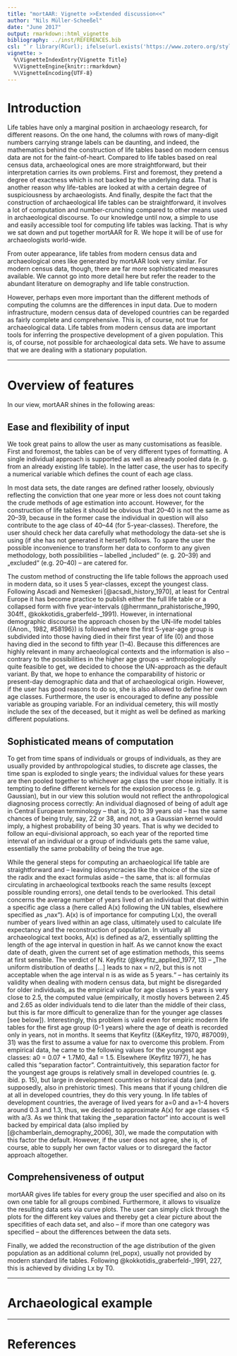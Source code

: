 ```yaml
---
title: "mortAAR: Vignette >>Extended discussion<<"
author: "Nils Müller-Scheeßel"
date: "June 2017"
output: rmarkdown::html_vignette
bibliography: ../inst/REFERENCES.bib
csl: "`r library(RCurl); ifelse(url.exists('https://www.zotero.org/styles/journal-of-archaeological-science'), 'https://www.zotero.org/styles/journal-of-archaeological-science', '')`"
vignette: >
  %\VignetteIndexEntry{Vignette Title}
  %\VignetteEngine{knitr::rmarkdown}
  %\VignetteEncoding{UTF-8}
---
```


# Introduction

Life tables have only a marginal position in archaeology research, for different reasons. On the one hand, the columns with rows of many-digit numbers carrying strange labels can be daunting, and indeed, the mathematics behind the construction of life tables based on modern census data are not for the faint-of-heart. Compared to life tables based on real census data, archaeological ones are more straightforward, but their interpretation carries its own problems. First and foremost, they pretend a degree of exactness which is not backed by the underlying data. That is another reason why life-tables are looked at with a certain degree of suspiciousness by archaeologists. And finally, despite the fact that the construction of archaeological life tables can be straightforward, it involves a lot of computation and number-crunching compared to other means used in archaeological discourse. To our knowledge until now, a simple to use and easily accessible tool for computing life tables was lacking. That is why we sat down and put together mortAAR for R. We hope it will be of use for archaeologists world-wide.  

From outer appearance, life tables from modern census data and archaeological ones like generated by mortAAR look very similar. For modern census data, though, there are far more sophisticated measures available. We cannot go into more detail here but refer the reader to the abundant literature on demography and life table construction.

However, perhaps even more important than the different methods of computing the columns are the differences in input data. Due to modern infrastructure, modern census data of developed countries can be regarded as fairly complete and comprehensive. This is, of course, not true for archaeological data. Life tables from modern census data are important tools for inferring the prospective development of a given population. This is, of course, not possible for archaeological data sets. We have to assume that we are dealing with a stationary population.

---

# Overview of features
In our view, mortAAR shines in the following areas:

## Ease and flexibility of input
We took great pains to allow the user as many customisations as feasible. First and foremost, the tables can be of very different types of formatting. A single individual approach is supported as well as already pooled data (e. g. from an already existing life table). In the latter case, the user has to specify a numerical variable which defines the count of each age class.  

In most data sets, the date ranges are defined rather loosely, obviously reflecting the conviction that one year more or less does not count taking the crude methods of age estimation into account. However, for the construction of life tables it should be obvious that 20–40 is not the same as 20–39, because in the former case the individual in question will also contribute to the age class of 40–44 (for 5-year-classes). Therefore, the user should check her data carefully what methodology the data-set she is using (if she has not generated it herself) follows. To spare the user the possible inconvenience to transform her data to conform to any given methodology, both possibilities -- labelled „included“ (e. g. 20–39) and „excluded“ (e.g. 20–40) -- are catered for.  

The custom method of constructing the life table follows the approach used in modern data, so it uses 5 year-classes, except the youngest class. Following Ascadi and Nemeskeri [@acsadi_history_1970], at least for Central Europe it has become practice to publish either the full life table or a collapsed form with five year-intervals (@herrmann_prahistorische_1990, 304ff., @kokkotidis_graberfeld-_1991). However, in international demographic discourse the approach chosen by the UN-life model tables ({Anon., 1982, #58196}) is followed where the first 5-year-age group is subdivided into those having died in their first year of life (0) and those having died in the second to fifth year (1–4). Because this differences are highly relevant in many archaeological contexts and the information is also -- contrary to the possibilities in the higher age groups -- anthropologically quite feasible to get, we decided to choose the UN-approach as the default variant. By that, we hope to enhance the comparability of historic or present-day demographic data and that of archaeological origin. However, if the user has good reasons to do so, she is also allowed to define her own age classes. Furthermore, the user is encouraged to define any possible variable as grouping variable. For an individual cemetery, this will mostly include the sex of the deceased, but it might as well be defined as marking different populations.

## Sophisticated means of computation
To get from time spans of individuals or groups of individuals, as they are usually provided by anthropological studies, to discrete age classes, the time span is exploded to single years; the individual values for these years are then pooled together to whichever age class the user chose initially. It is tempting to define different kernels for the explosion process (e. g. Gaussian), but in our view this solution would not reflect the anthropological diagnosing process correctly: An individual diagnosed of being of adult age in Central European terminology -- that is, 20 to 39 years old -- has the same chances of being truly, say, 22 or 38, and not, as a Gaussian kernel would imply, a highest probability of being 30 years. That is why we decided to follow an equi-divisional approach, so each year of the reported time interval of an individual or a group of individuals gets the same value, essentially the same probability of being the true age.  

While the general steps for computing an archaeological life table are straightforward and -- leaving idiosyncracies like the choice of the size of the radix and the exact formulas aside -- the same, that is: all formulas circulating in archaeological textbooks reach the same results (except possible rounding errors), one detail tends to be overlooked. This detail concerns the average number of years lived of an individual that died within a specific age class a (here called A(x) following the UN tables, elsewhere specified as „nax“). A(x) is of importance for computing L(x), the overall number of years lived within an age class, ultimately used to calculate life expectancy and the reconstruction of population. In virtually all archaeological text books, A(x) is defined as a/2, essentially splitting the length of the age interval in question in half. As we cannot know the exact date of death, given the current set of age estimation methods, this seems at first sensible. The verdict of N. Keyfitz (@keyfitz_applied_1977, 13) -- „The uniform distribution of deaths […] leads to nax = n/2, but this is not acceptable when the age interval n is as wide as 5 years.“ -- has certainly its validity when dealing with modern census data, but might be disregarded for older individuals, as the empirical value for age classes > 5 years is very close to 2.5, the computed value (empirically, it mostly hovers between 2.45 and 2.65 as older individuals tend to die later than the middle of their class, but this is far more difficult to generalize than for the younger age classes [see below]). Interestingly, this problem is valid even for empiric modern life tables for the first age group (0-1 years) where the age of death is recorded only in years, not in months. It seems that Keyfitz ({&Keyfitz, 1970, #87009}, 31) was the first to assume a value for nax to overcome this problem. From empirical data, he came to the following values for the youngest age classes: a0 = 0.07 + 1.7M0, 4a1 = 1.5. Elsewhere (Keyfitz 1977), he has called this "separation factor". Contraintuitively, this separation factor for the youngest age groups is relatively small in developed countries (e. g. ibid. p. 15), but large in development countries or historical data (and, supposedly, also in prehistoric times). This means that if young children die at all in developed countries, they do this very young. In life tables of development countries, the average of lived years for a=0 and a=1-4 hovers around 0.3 and 1.3, thus, we decided to approximate A(x) for age classes <5 with a/3. As we think that taking the „separation factor“ into account is well backed by empirical data (also implied by [@chamberlain_demography_2006], 30), we made the computation with this factor the default. However, if the user does not agree, she is, of course, able to supply her own factor values or to disregard the factor approach altogether.

## Comprehensiveness of output
mortAAR gives life tables for every group the user specified and also on its own one table for all groups combined. Furthermore, it allows to visualize the resulting data sets via curve plots. The user can simply click through the plots for the different key values and thereby get a clear picture about the specifities of each data set, and also -- if more than one category was specified -- about the differences between the data sets.  

Finally, we added the reconstruction of the age distribution of the given population as an additional column (rel_popx), usually not provided by modern standard life tables. Following @kokkotidis_graberfeld-_1991, 227, this is achieved by dividing Lx by T0.

---

# Archaeological example

---

# References
